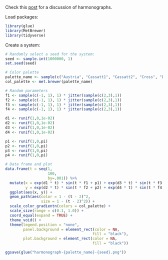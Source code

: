 Check this [post](https://fronkonstin.com/2014/10/13/beautiful-curves-the-harmonograph/) for a discussion of harmonographs.

Load packages:
```r
library(glue)
library(MetBrewer)
library(tidyverse)
```

Create a system:
```r
# Randomly select a seed for the system:
seed <- sample.int(1000000, 1)
set.seed(seed)

# Color palette
palette_name <- sample(c("Austria", "Cassatt1", "Cassatt2", "Cross", "Degas", "Derain", "Egypt", "Gauguin", "Greek", "Hiroshige", "Hokusai1", "Hokusai2", "Hokusai3", "Homer1", "Homer2", "Ingres", "Isfahan1", "Isfahan2", "Juarez", "Klimt", "Lakota", "Manet", "Monet", "Moreau", "Morgenstern", "Nattier", "Navajo", "NewKingdom", "Nizami", "OKeeffe1", "OKeeffe2", "Peru1", "Peru2", "Pillement", "Pissaro", "Redon", "Renoir", "Robert", "Signac", "Stevens", "Tara", "Thomas", "Tiepolo", "Troy", "Tsimshian", "VanGogh1", "VanGogh2", 'VanGogh3', "Veronese", "Wissing"), 1)
col_palette <- met.brewer(palette_name)

# Random parameters
f1 <- sample(c(-1, 1), 1) * jitter(sample(c(2,3),1))
f2 <- sample(c(-1, 1), 1) * jitter(sample(c(2,3),1))
f3 <- sample(c(-1, 1), 1) * jitter(sample(c(2,3),1))
f4 <- sample(c(-1, 1), 1) * jitter(sample(c(2,3),1))

d1 <- runif(1,0,1e-02)
d2 <- runif(1,0,1e-02)
d3 <- runif(1,0,1e-02)
d4 <- runif(1,0,1e-02)

p1 <- runif(1,0,pi)
p2 <- runif(1,0,pi)
p3 <- runif(1,0,pi)
p4 <- runif(1,0,pi)

# Data frame and plot
data.frame(t = seq(1, 
                   100, 
                   by=.001)) %>%
  mutate(x = exp(d1 * t) * sin(t * f1 + p1) + exp(d3 * t) * sin(t * f3 + p3),
         y = exp(d2 * t) * sin(t * f2 + p2) + exp(d4 * t) * sin(t * f4 + p4)) %>%
  ggplot(aes(x, y)) +
  geom_path(aes(color = 1 - (t - 2)^2,
                size = 1 - (t - 2)^2)) + 
  scale_color_gradientn(colors = col_palette) +
  scale_size(range = c(0.1, 1.0)) +
  coord_equal(expand = TRUE) +
  theme_void() + 
  theme(legend.position = "none",
        panel.background = element_rect(color = NA,
                                       fill = "black"),
        plot.background = element_rect(color = NA,
                                       fill = "black"))

ggsave(glue("harmonograph-{palette_name}-{seed}.png"))
```